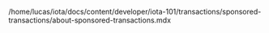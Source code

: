 /home/lucas/iota/docs/content/developer/iota-101/transactions/sponsored-transactions/about-sponsored-transactions.mdx